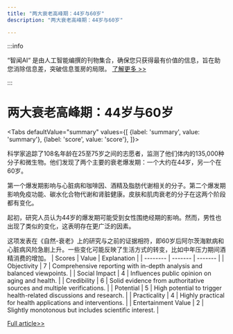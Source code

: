 ```yaml
---
title: "两大衰老高峰期：44岁与60岁"
description: "两大衰老高峰期：44岁与60岁"

---
```



:::info

“智闻AI“ 是由人工智能编撰的刊物集合，确保您只获得最有价值的信息，旨在助您消除信息差，突破信息茧房的局限。  [了解更多 >>](/)

:::

# 两大衰老高峰期：44岁与60岁


<Tabs
	defaultValue="summary"
	values={[
	{label: 'summary', value: 'summary'},
	{label: 'score', value: 'score'},
]}>
<TabItem value="summary">


科学家追踪了108名年龄在25至75岁之间的志愿者，监测了他们体内的135,000种分子和微生物。他们发现了两个主要的衰老爆发期：一个大约在44岁，另一个在60岁。

第一个爆发期影响与心脏病和咖啡因、酒精及脂肪代谢相关的分子。第二个爆发期影响免疫功能、碳水化合物代谢和肾脏健康。皮肤和肌肉衰老的分子在这两个阶段都有变化。

起初，研究人员认为44岁的爆发期可能受到女性围绝经期的影响。然而，男性也出现了类似的变化，这表明存在更广泛的因素。

这项发表在《自然-衰老》上的研究与之前的证据相符，即60岁后阿尔茨海默病和心脏病风险急剧上升。一些变化可能反映了生活方式的转变，比如中年压力期间酒精消费的增加。
</TabItem>
<TabItem value="score">
	| Scores     | Value   | Explanation |
	| -------- | ------- | ------- |
	| Objectivity  | 7    | Comprehensive reporting with in-depth analysis and balanced viewpoints.    |
	| Social Impact | 4     | Influences public opinion on aging and health.    |
	| Credibility    | 6    | Solid evidence from authoritative sources and multiple verifications.    |
	| Potential    | 5    | High potential to trigger health-related discussions and research.    |
	| Practicality    | 4    | Highly practical for health applications and interventions.    |
	| Entertainment Value    | 2    | Slightly monotonous but includes scientific interest.    |
</TabItem>
</Tabs>

[Full article>>](https://science.slashdot.org/story/24/08/14/229224/scientists-find-humans-age-dramatically-in-two-bursts-at-44-then-60?utm_source=rss1.0mainlinkanon&utm_medium=feed)
